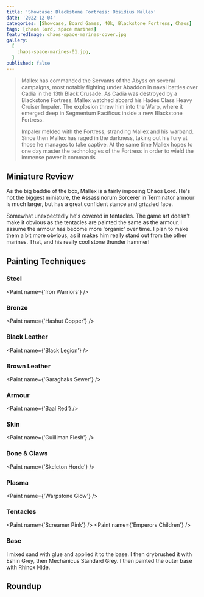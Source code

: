 ```yaml
---
title: 'Showcase: Blackstone Fortress: Obsidius Mallex'
date: '2022-12-04'
categories: [Showcase, Board Games, 40k, Blackstone Fortress, Chaos]
tags: [chaos lord, space marines]
featuredImage: chaos-space-marines-cover.jpg
gallery:
  [
    chaos-space-marines-01.jpg,
  ]
published: false
---
```


> Mallex has commanded the Servants of the Abyss on several campaigns, most notably fighting under Abaddon in naval
> battles over Cadia in the 13th Black Crusade. As Cadia was destroyed by a Blackstone Fortress, Mallex watched aboard
> his Hades Class Heavy Cruiser Impaler. The explosion threw him into the Warp, where it emerged deep in Segmentum
> Pacificus inside a new Blackstone Fortress.
>
> Impaler melded with the Fortress, stranding Mallex and his warband. Since then Mallex has raged in the darkness,
> taking out his fury at those he manages to take captive. At the same time Mallex hopes to one day master the
> technologies of the Fortress in order to wield the immense power it commands

## Miniature Review

As the big baddie of the box, Mallex is a fairly imposing Chaos Lord. He's not the biggest miniature, the Assassinorum
Sorcerer in Terminator armour is much larger, but has a great confident stance and grizzled face.

Somewhat unexpectedly he's covered in tentacles. The game art doesn't make it obvious as the tentacles are painted the
same as the armour, I assume the armour has become more 'organic' over time. I plan to make them a bit more obvious, as
it makes him really stand out from the other marines. That, and his really cool stone thunder hammer!

## Painting Techniques

### Steel
<Paint name={'Iron Warriors'} />

### Bronze
<Paint name={'Hashut Copper'} />

### Black Leather
<Paint name={'Black Legion'} />

### Brown Leather
<Paint name={'Garaghaks Sewer'} />

### Armour
<Paint name={'Baal Red'} />

### Skin
<Paint name={'Guilliman Flesh'} />

### Bone & Claws
<Paint name={'Skeleton Horde'} />

### Plasma
<Paint name={'Warpstone Glow'} />

### Tentacles
<Paint name={'Screamer Pink'} />
<Paint name={'Emperors Children'} />

### Base

I mixed sand with glue and applied it to the base. I then drybrushed it with Eshin Grey, then Mechanicus Standard Grey.
I then painted the outer base with Rhinox Hide.

## Roundup

